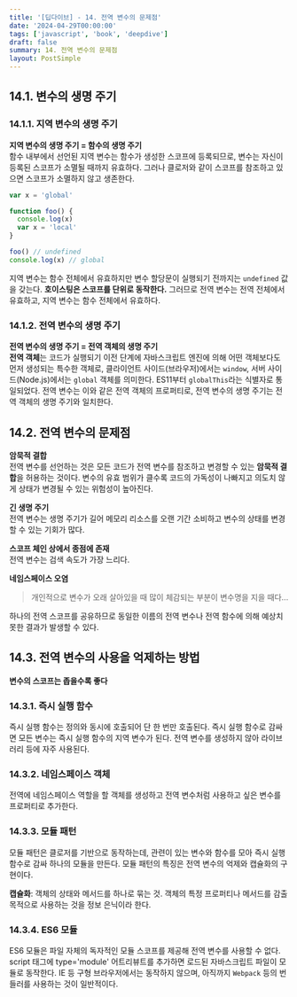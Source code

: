```yaml
---
title: '[딥다이브] - 14. 전역 변수의 문제점'
date: '2024-04-29T00:00:00'
tags: ['javascript', 'book', 'deepdive']
draft: false
summary: 14. 전역 변수의 문제점
layout: PostSimple
---
```


## 14.1. 변수의 생명 주기

### 14.1.1. 지역 변수의 생명 주기

**지역 변수의 생명 주기 = 함수의 생명 주기**  
함수 내부에서 선언된 지역 변수는 함수가 생성한 스코프에 등록되므로, 변수는 자신이 등록된 스코프가 소멸될 때까지 유효하다. 그러나 클로저와 같이 스코프를 참조하고 있으면 스코프가 소멸하지 않고 생존한다.

```js
var x = 'global'

function foo() {
  console.log(x)
  var x = 'local'
}

foo() // undefined
console.log(x) // global
```

지역 변수는 함수 전체에서 유효하지만 변수 할당문이 실행되기 전까지는 `undefined` 값을 갖는다. **호이스팅은 스코프를 단위로 동작한다.** 그러므로 전역 변수는 전역 전체에서 유효하고, 지역 변수는 함수 전체에서 유효하다.

### 14.1.2. 전역 변수의 생명 주기

**전역 변수의 생명 주기 = 전역 객체의 생명 주기**  
**전역 객체**는 코드가 실행되기 이전 단계에 자바스크립트 엔진에 의해 어떤 객체보다도 먼저 생성되는 특수한 객체로, 클라이언트 사이드(브라우저)에서는 `window`, 서버 사이드(Node.js)에서는 `global` 객체를 의미한다. ES11부터 `globalThis`라는 식별자로 통일되었다. 전역 변수는 이와 같은 전역 객체의 프로퍼티로, 전역 변수의 생명 주기는 전역 객체의 생명 주기와 일치한다.

## 14.2. 전역 변수의 문제점

**암묵적 결합**  
전역 변수를 선언하는 것은 모든 코드가 전역 변수를 참조하고 변경할 수 있는 **암묵적 결합**을 허용하는 것이다. 변수의 유효 범위가 클수록 코드의 가독성이 나빠지고 의도치 않게 상태가 변경될 수 있는 위험성이 높아진다.

**긴 생명 주기**  
전역 변수는 생명 주기가 길어 메모리 리소스를 오랜 기간 소비하고 변수의 상태를 변경할 수 있는 기회가 많다.

**스코프 체인 상에서 종점에 존재**  
전역 변수는 검색 속도가 가장 느리다.

**네임스페이스 오염**

> 개인적으로 변수가 오래 살아있을 때 많이 체감되는 부분이 변수명을 지을 때다...

하나의 전역 스코프를 공유하므로 동일한 이름의 전역 변수나 전역 함수에 의해 예상치 못한 결과가 발생할 수 있다.

## 14.3. 전역 변수의 사용을 억제하는 방법

**변수의 스코프는 좁을수록 좋다**

### 14.3.1. 즉시 실행 함수

즉시 실행 함수는 정의와 동시에 호출되어 단 한 번만 호출된다. 즉시 실행 함수로 감싸면 모든 변수는 즉시 실행 함수의 지역 변수가 된다. 전역 변수를 생성하지 않아 라이브러리 등에 자주 사용된다.

### 14.3.2. 네임스페이스 객체

전역에 네임스페이스 역할을 할 객체를 생성하고 전역 변수처럼 사용하고 싶은 변수를 프로퍼티로 추가한다.

### 14.3.3. 모듈 패턴

모듈 패턴은 클로저를 기반으로 동작하는데, 관련이 있는 변수와 함수를 모아 즉시 실행 함수로 감싸 하나의 모듈을 만든다. 모듈 패턴의 특징은 전역 변수의 억제와 캡슐화의 구현이다.

**캡슐화**: 객체의 상태와 메서드를 하나로 묶는 것. 객체의 특정 프로퍼티나 메서드를 감출 목적으로 사용하는 것을 정보 은닉이라 한다.

### 14.3.4. ES6 모듈

ES6 모듈은 파일 자체의 독자적인 모듈 스코프를 제공해 전역 변수를 사용할 수 없다. script 태그에 type='module' 어트리뷰트를 추가하면 로드된 자바스크립트 파일이 모듈로 동작한다. IE 등 구형 브라우저에서는 동작하지 않으며, 아직까지 `Webpack` 등의 번들러를 사용하는 것이 일반적이다.
